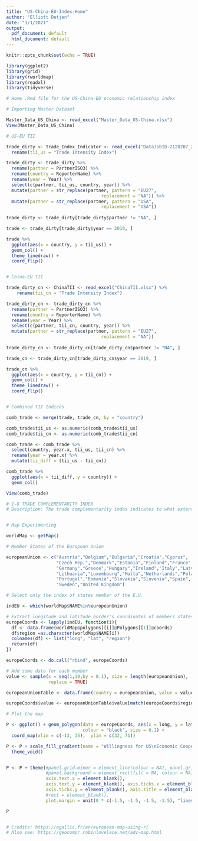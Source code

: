 ```yaml
---
title: "US-China-EU-Index-Home"
author: "Elliott Detjen"
date: "3/1/2021"
output:
  pdf_document: default
  html_document: default
---
```


```r
knitr::opts_chunk$set(echo = TRUE)

library(ggplot2)
library(grid)
library(rworldmap)
library(readxl)
library(tidyverse)

# Home .Rmd file for the US-China-EU economic relationship index

```


```r

# Importing Master Dataset

Master_Data_US_China <- read_excel("Master_Data_US-China.xlsx")
View(Master_Data_US_China)


```


```r

# US-EU TII

trade_dirty <- Trade_Index_Indicator <- read_excel("DataJobID-2128207_2128207_T3.xlsx") %>%
  rename(tii_us = "Trade Intensity Index")

trade_dirty <- trade_dirty %>%
  rename(partner = PartnerISO3) %>%
  rename(country = ReporterName) %>%
  rename(year = Year) %>%
  select(c(partner, tii_us, country, year)) %>%
  mutate(partner = str_replace(partner, pattern = "EU27", 
                                    replacement = "NA")) %>%
  mutate(partner = str_replace(partner, pattern = "USA", 
                                    replacement = "USA"))
  
trade_dirty <- trade_dirty[trade_dirty$partner != "NA", ]

trade <- trade_dirty[trade_dirty$year == 2019, ]

trade %>%
  ggplot(aes(x = country, y = tii_us)) +
  geom_col() +
  theme_linedraw() +
  coord_flip()


# China-EU TII

trade_dirty_cn <- ChinaTII <- read_excel("ChinaTII.xlsx") %>%
    rename(tii_cn = "Trade Intensity Index")

trade_dirty_cn <- trade_dirty_cn %>%
  rename(partner = PartnerISO3) %>%
  rename(country = ReporterName) %>%
  rename(year = Year) %>%
  select(c(partner, tii_cn, country, year)) %>%
  mutate(partner = str_replace(partner, pattern = "EU27", 
                                    replacement = "NA"))
  
trade_dirty_cn <- trade_dirty_cn[trade_dirty_cn$partner != "NA", ]

trade_cn <- trade_dirty_cn[trade_dirty_cn$year == 2019, ]

trade_cn %>%
  ggplot(aes(x = country, y = tii_cn)) +
  geom_col() +
  theme_linedraw() +
  coord_flip()


# Combined TII Indices

comb_trade <- merge(trade, trade_cn, by = "country") 

comb_trade$tii_us <- as.numeric(comb_trade$tii_us) 
comb_trade$tii_cn <- as.numeric(comb_trade$tii_cn) 

comb_trade <- comb_trade %>%
  select(country, year.x, tii_us, tii_cn) %>%
  rename(year = year.x) %>%
  mutate(tii_diff = (tii_us - tii_cn))

comb_trade %>%
  ggplot(aes(x = tii_diff, y = country)) +
  geom_col()

View(comb_trade)

# 1-8 TRADE COMPLEMENTARITY INDEX
# Description: The trade complementarity index indicates to what extent the export profile of the reporter matches, or complements, the import profile of the partner. A high index may indicate that two countries would stand to gain from increased trade, and may be particularly useful in evaluating prospective bilateral or regional trade agreements.



```


```r

# Map Experimenting

worldMap <- getMap()

# Member States of the European Union

europeanUnion <- c("Austria","Belgium","Bulgaria","Croatia","Cyprus",
                   "Czech Rep.","Denmark","Estonia","Finland","France",
                   "Germany","Greece","Hungary","Ireland","Italy","Latvia",
                   "Lithuania","Luxembourg","Malta","Netherlands","Poland",
                   "Portugal","Romania","Slovakia","Slovenia","Spain",
                   "Sweden","United Kingdom")

# Select only the index of states member of the E.U.

indEU <- which(worldMap$NAME%in%europeanUnion)

# Extract longitude and latitude border's coordinates of members states of E.U. 
europeCoords <- lapply(indEU, function(i){
  df <- data.frame(worldMap@polygons[[i]]@Polygons[[1]]@coords)
  df$region =as.character(worldMap$NAME[i])
  colnames(df) <- list("long", "lat", "region")
  return(df)
})

europeCoords <- do.call("rbind", europeCoords)

# Add some data for each member
value <- sample(x = seq(1,10,by = 0.1), size = length(europeanUnion),
                replace = TRUE)

europeanUnionTable <- data.frame(country = europeanUnion, value = value)

europeCoords$value <- europeanUnionTable$value[match(europeCoords$region,europeanUnionTable$country)]

# Plot the map

P <- ggplot() + geom_polygon(data = europeCoords, aes(x = long, y = lat, group = region, fill = value),
                             colour = "black", size = 0.1) +
  coord_map(xlim = c(-13, 35),  ylim = c(32, 71))

P <- P + scale_fill_gradient(name = "Willingness for US\nEconomic Cooperation", low = "#FF0000FF", high = "#FFFF00FF", na.value = "grey50") +
  theme_void()


P <- P + theme(#panel.grid.minor = element_line(colour = NA), panel.grid.minor = element_line(colour = NA),
               #panel.background = element_rect(fill = NA, colour = NA),
               axis.text.x = element_blank(),
               axis.text.y = element_blank(), axis.ticks.x = element_blank(),
               axis.ticks.y = element_blank(), axis.title = element_blank(),
               #rect = element_blank(),
               plot.margin = unit(0 * c(-1.5, -1.5, -1.5, -1.5), "lines"))

P


# Credits: https://egallic.fr/en/european-map-using-r/
# Also see: https://geocompr.robinlovelace.net/adv-map.html 

```

